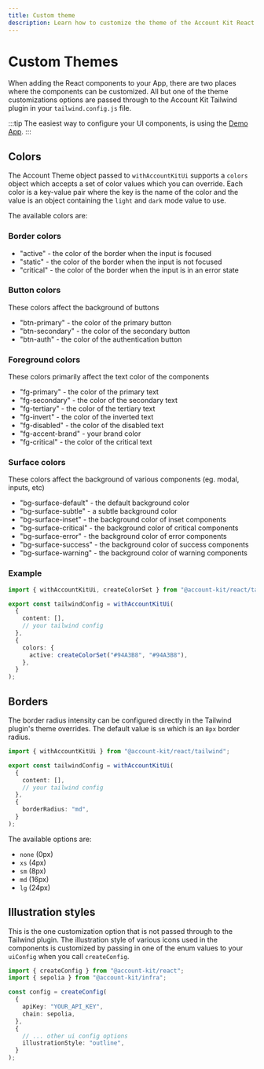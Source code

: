```yaml
---
title: Custom theme
description: Learn how to customize the theme of the Account Kit React components
---
```


# Custom Themes

When adding the React components to your App, there are two places where the components can be customized. All but one of the theme customizations options are passed through to the Account Kit Tailwind plugin in your `tailwind.config.js` file.

:::tip
The easiest way to configure your UI components, is using the [Demo App](https://aa-sdk-ui-demo.vercel.app/).
:::

## Colors

The Account Theme object passed to `withAccountKitUi` supports a `colors` object which accepts a set of color values which you can override. Each color is a key-value pair where the key is the name of the color and the value is an object containing the `light` and `dark` mode value to use.

The available colors are:

### Border colors

- "active" - the color of the border when the input is focused
- "static" - the color of the border when the input is not focused
- "critical" - the color of the border when the input is in an error state

### Button colors

These colors affect the background of buttons

- "btn-primary" - the color of the primary button
- "btn-secondary" - the color of the secondary button
- "btn-auth" - the color of the authentication button

### Foreground colors

These colors primarily affect the text color of the components

- "fg-primary" - the color of the primary text
- "fg-secondary" - the color of the secondary text
- "fg-tertiary" - the color of the tertiary text
- "fg-invert" - the color of the inverted text
- "fg-disabled" - the color of the disabled text
- "fg-accent-brand" - your brand color
- "fg-critical" - the color of the critical text

### Surface colors

These colors affect the background of various components (eg. modal, inputs, etc)

- "bg-surface-default" - the default background color
- "bg-surface-subtle" - a subtle background color
- "bg-surface-inset" - the background color of inset components
- "bg-surface-critical" - the background color of critical components
- "bg-surface-error" - the background color of error components
- "bg-surface-success" - the background color of success components
- "bg-surface-warning" - the background color of warning components

### Example

```ts twoslash
import { withAccountKitUi, createColorSet } from "@account-kit/react/tailwind";

export const tailwindConfig = withAccountKitUi(
  {
    content: [],
    // your tailwind config
  },
  {
    colors: {
      active: createColorSet("#94A3B8", "#94A3B8"),
    },
  }
);
```

## Borders

The border radius intensity can be configured directly in the Tailwind plugin's theme overrides. The default value is `sm` which is an `8px` border radius.

```ts twoslash
import { withAccountKitUi } from "@account-kit/react/tailwind";

export const tailwindConfig = withAccountKitUi(
  {
    content: [],
    // your tailwind config
  },
  {
    borderRadius: "md",
  }
);
```

The available options are:

- `none` (0px)
- `xs` (4px)
- `sm` (8px)
- `md` (16px)
- `lg` (24px)

## Illustration styles

This is the one customization option that is not passed through to the Tailwind plugin. The illustration style of various icons used in the components is customized by passing in one of the enum values to your `uiConfig` when you call `createConfig`.

```ts twoslash
import { createConfig } from "@account-kit/react";
import { sepolia } from "@account-kit/infra";

const config = createConfig(
  {
    apiKey: "YOUR_API_KEY",
    chain: sepolia,
  },
  {
    // ... other ui config options
    illustrationStyle: "outline",
  }
);
```

